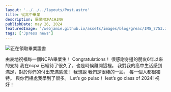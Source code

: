 ```yaml
---
layout: '../../../layouts/Post.astro'
title: 從高中畢業
description: 畢業NCPACHINA
publishDate: may 26, 2024
featuredImage: '/webjamie.github.io/assets/images/blog/greac/IMG_7753.JPG'
tags: ['Jpress news']
---
```


![正在領取畢業證書](/webjamie.github.io/assets/images/blog/greac/IMG_7747.jpg)


由衷地祝福每一個NCPA畢業生！
Congratulations！ 
很感謝身邊的朋友6年以來的支持
我在ncpa 已經待了很久了，也是時候離開這裡。
我對我的高中生活感到滿足，對於你們的付出充滿感激！ 
我想說 我們是很棒的一屆， 每一個人都很獨特。 與你們相處我學到了很多。
Let’s go pulao！ lest’s go class of 2024!
祝好！
